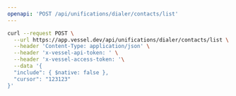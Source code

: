 ```yaml
---
openapi: 'POST /api/unifications/dialer/contacts/list'
---
```


<RequestExample>

```bash Request
curl --request POST \
  --url https://app.vessel.dev/api/unifications/dialer/contacts/list \
  --header 'Content-Type: application/json' \
  --header 'x-vessel-api-token: ' \
  --header 'x-vessel-access-token: '\
  --data '{
  "include": { $native: false },
  "cursor": "123123"
}'
```

</RequestExample>

